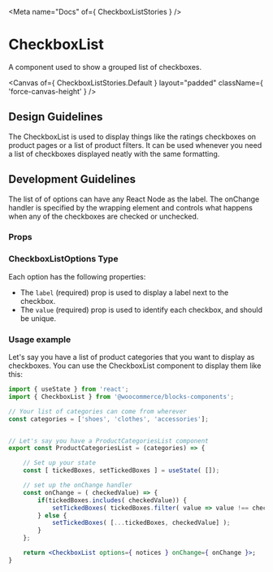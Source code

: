

<Meta name="Docs" of={ CheckboxListStories } />

# CheckboxList

A component used to show a grouped list of checkboxes.

<Canvas
	of={ CheckboxListStories.Default }
	layout="padded"
	className={ 'force-canvas-height' }
/>

## Design Guidelines

The CheckboxList is used to display things like the ratings checkboxes on product pages or a list of product filters. It can be used whenever you need a list of checkboxes displayed neatly with the same formatting.

## Development Guidelines

The list of of options can have any React Node as the label. The onChange handler is specified by the wrapping element and controls what happens when any of the checkboxes are checked or unchecked.

### Props

<ArgTypes />

### CheckboxListOptions Type

Each option has the following properties:

-   The `label` (required) prop is used to display a label next to the checkbox.
-   The `value` (required) prop is used to identify each checkbox, and should be unique.

### Usage example

Let's say you have a list of product categories that you want to display as checkboxes. You can use the CheckboxList component to display them like this:

```jsx
import { useState } from 'react';
import { CheckboxList } from '@woocommerce/blocks-components';

// Your list of categories can come from wherever
const categories = ['shoes', 'clothes', 'accessories'];


// Let's say you have a ProductCategoriesList component
export const ProductCategoriesList = (categories) => {

    // Set up your state
    const [ tickedBoxes, setTickedBoxes ] = useState( []);

    // set up the onChange handler
    const onChange = ( checkedValue) => {
        if(tickedBoxes.includes( checkedValue)) {
            setTickedBoxes( tickedBoxes.filter( value => value !== checkedValue ) );
        } else {
            setTickedBoxes( [...tickedBoxes, checkedValue] );
        }
    };

    return <CheckboxList options={ notices } onChange={ onChange }>;
}
```
